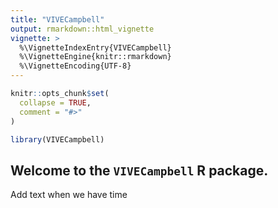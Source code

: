 ```yaml
---
title: "VIVECampbell"
output: rmarkdown::html_vignette
vignette: >
  %\VignetteIndexEntry{VIVECampbell}
  %\VignetteEngine{knitr::rmarkdown}
  %\VignetteEncoding{UTF-8}
---
```


```r
knitr::opts_chunk$set(
  collapse = TRUE,
  comment = "#>"
)
```

```r
library(VIVECampbell)
```

## Welcome to the `VIVECampbell` R package. 

Add text when we have time

